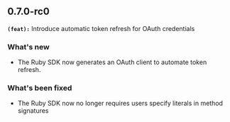 ## 0.7.0-rc0
**`(feat):`** Introduce automatic token refresh for OAuth credentials

### What's new
- The Ruby SDK now generates an OAuth client to automate token refresh.

### What's been fixed
- The Ruby SDK now no longer requires users specify literals in method signatures

